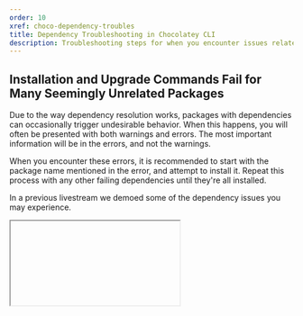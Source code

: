 ```yaml
---
order: 10
xref: choco-dependency-troubles
title: Dependency Troubleshooting in Chocolatey CLI
description: Troubleshooting steps for when you encounter issues related to dependencies
---
```


## Installation and Upgrade Commands Fail for Many Seemingly Unrelated Packages

Due to the way dependency resolution works, packages with dependencies can occasionally trigger undesirable behavior.
When this happens, you will often be presented with both warnings and errors.
The most important information will be in the errors, and not the warnings.

When you encounter these errors, it is recommended to start with the package name mentioned in the error, and attempt to install it.
Repeat this process with any other failing dependencies until they're all installed.

In a previous livestream we demoed some of the dependency issues you may experience.

<Iframe ratio="16x9" link="https://www.youtube.com/embed/mulMztVQzQU?si=ZOFdN8Tr4cjB0Dt6&amp;start=1208" title="Troubleshooting Chocolatey Package Dependencies" />

### Example 1 - Upgrade All Fails to Upgrade One or More Packages

This will sometimes be encountered with meta-packages, such as `obs-studio` which takes an exact-version dependency on `obs-studio.install`.
When running `choco upgrade all` it will attempt to upgrade every installed package.
Any packages which fail to install may be retried as part of a later dependency chain.
For example, `obs-studio.install` may be upgraded, fail, and then later be tried again as part of the dependency chain for `obs-studio` itself.
As a result, Chocolatey CLI's packages may be in an inconsistent state.
This is typically characterized by a dependency resolution error message when performing package operations:

```
Unable to resolve dependencies. 'obs-studio.install 29.0.2' is not compatible with 'obs-studio 29.1.1 constraint: obs-studio.install (>= 29.1.1)'.
```

This is normally resolved by upgrading the affected dependency.
In this example, you would run `choco upgrade obs-studio.install` to resolve the issue.

The following scenario illustrates what can happen during an `upgrade all` where a dependency fails to install.
In this example, `obs-studio` installs, but `obs-studio.install` fails.
Due to the dependency version range specified by `obs-studio`, the version of `obs-studio.install` that remains installed (due to the upgrade failure) does not satisfy the dependency requirement.

To resolve the issue, we run `choco upgrade obs-studio.install` to get the correct dependency version installed.
For packages that have a specific version dependency, add the `--version` option and specify the exact version to install.

![Partial output from choco upgrade all, showing that obs-studio.install is attempted and failed](https://img.chocolatey.org/docs/chocolatey/dependency-resolution-failure-1.png)

![Continued output from choco upgrade all, showing that obs-studio metapackage is installed and subsequently re-attempts the upgrade to obs-studio.install which again fails, followed by a dependency resolution error in the next package and failing a seemingly unrelated package installation](https://img.chocolatey.org/docs/chocolatey/dependency-resolution-failure-2.png)

### Example 2 - Installing a Package Fails Due to Existing Missing Dependencies

<Callout type="warning">
    This example deals with multiple missing dependencies, and installs them while ignoring dependencies.
    You will need to ensure you're installing the correct versions required for your dependencies.
</Callout>

The following scenario illustrates what can happen during an `install` where multiple existing packages have dependencies that are not currently met.
In this example, `glab` is attempting to be installed, but a number of `KB` packages are missing from the Chocolatey `lib` directory.

1. We start by attempting to install `glab`, and note that that the following error occurs.

    ![Output from choco install glab where it fails to resolve dependency 'KB306858'](https://img.chocolatey.org/docs/chocolatey/kb-dependency-failure-1.png)

1. To resolve the issue, we first run `choco install KB3063858` to install the first identified package.
We note that this fails to install, so we make note of the package it couldn't find (`KB2919355`) and we run `choco install KB3063858 --ignore-dependencies` to ignore the dependency failure.

    ![Output from choco install KB306858 where it fails to resolve dependency 'KB2919355'](https://img.chocolatey.org/docs/chocolatey/kb-dependency-failure-2.png)

1. Now that we have `KB3063858` installed, we attempt to run `choco install KB2919355` to install the next identified package.
Again we make note of the next package (`KB2999226`) and install this package while ignoring dependencies: `choco install KB2919355 --ignore-dependencies`.

    ![Output from choco install KB2919355 where it fails to resolve dependency 'KB2999226'](https://img.chocolatey.org/docs/chocolatey/kb-dependency-failure-3.png)

1. Now with `KB2919355` installed we continue with `choco install KB2999226`.
Again we make note of the next package (`KB2919442`) and install this package while ignoring dependencies: `choco install KB2999226 --ignore-dependencies`.

    ![Output from choco install KB2999226 where it fails to resolve dependency 'KB2919442'](https://img.chocolatey.org/docs/chocolatey/kb-dependency-failure-4.png)

1. Now with `KB2999226` installed, we attempt to run `choco install KB2919442`.
We see that this one is actually already installed, so we attempt to install `glab` again.
When `glab` fails to install, we make note of the next package missing in our chain: `chocolatey-windowsupdate.extension`.

    ![Output from choco install KB2919442 where it is already installed. Following output is from choco install glab where it fails to resolve dependency 'chocolatey-windowsupdate.extension'](https://img.chocolatey.org/docs/chocolatey/kb-dependency-failure-5.png)

1. We install this in the same way as before (`choco install chocolatey-windowsupdate.extension`, then `choco install chocolatey-windowsupdate.extension --ignore-dependencies`).

    ![Output from choco install chocolatey-windowsupdate.extension where it fails to resolve dependency 'KB3033929'](https://img.chocolatey.org/docs/chocolatey/kb-dependency-failure-6.png)

1. We install the next package (`KB3033929`) and note that it did not have any dependency failures.

    ![Output from choco install KB3033929 where it installs with no dependency failures](https://img.chocolatey.org/docs/chocolatey/kb-dependency-failure-7.png)

1. So, we attempt our install of `glab` once more.
Thankfully, we are able to install it with no dependency errors.

    ![Output from choco install glab where it finally installs](https://img.chocolatey.org/docs/chocolatey/kb-dependency-failure-8.png)
